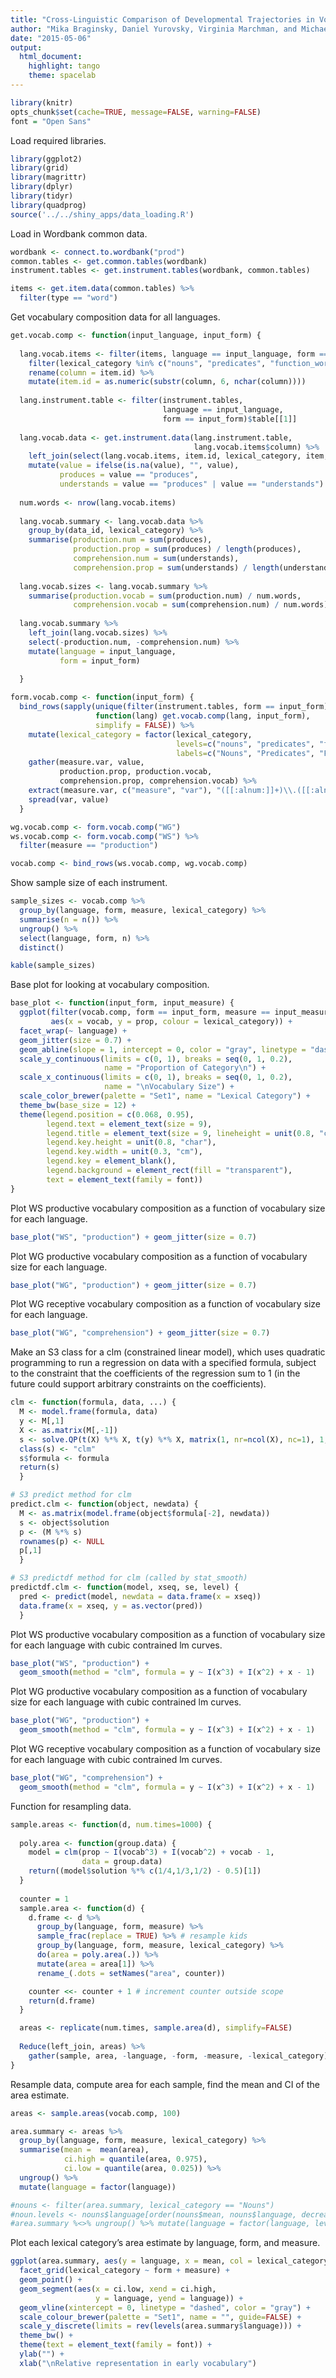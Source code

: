 ```yaml
---
title: "Cross-Linguistic Comparison of Developmental Trajectories in Vocabulary Composition"
author: "Mika Braginsky, Daniel Yurovsky, Virginia Marchman, and Michael Frank"
date: "2015-05-06"
output:
  html_document:
    highlight: tango
    theme: spacelab
---
```


```r
library(knitr)
opts_chunk$set(cache=TRUE, message=FALSE, warning=FALSE)
font = "Open Sans"
```

Load required libraries.
```r
library(ggplot2)
library(grid)
library(magrittr)
library(dplyr)
library(tidyr)
library(quadprog)
source('../../shiny_apps/data_loading.R')
```

Load in Wordbank common data.
```r
wordbank <- connect.to.wordbank("prod")
common.tables <- get.common.tables(wordbank)
instrument.tables <- get.instrument.tables(wordbank, common.tables)

items <- get.item.data(common.tables) %>%
  filter(type == "word")
```

Get vocabulary composition data for all languages.
```r
get.vocab.comp <- function(input_language, input_form) {
  
  lang.vocab.items <- filter(items, language == input_language, form == input_form) %>%
    filter(lexical_category %in% c("nouns", "predicates", "function_words")) %>%
    rename(column = item.id) %>%
    mutate(item.id = as.numeric(substr(column, 6, nchar(column))))
  
  lang.instrument.table <- filter(instrument.tables,
                                  language == input_language,
                                  form == input_form)$table[[1]]
  
  lang.vocab.data <- get.instrument.data(lang.instrument.table,
                                         lang.vocab.items$column) %>%
    left_join(select(lang.vocab.items, item.id, lexical_category, item, definition)) %>%
    mutate(value = ifelse(is.na(value), "", value),
           produces = value == "produces",
           understands = value == "produces" | value == "understands")
  
  num.words <- nrow(lang.vocab.items)
  
  lang.vocab.summary <- lang.vocab.data %>%
    group_by(data_id, lexical_category) %>%
    summarise(production.num = sum(produces),
              production.prop = sum(produces) / length(produces),
              comprehension.num = sum(understands),
              comprehension.prop = sum(understands) / length(understands))
  
  lang.vocab.sizes <- lang.vocab.summary %>%
    summarise(production.vocab = sum(production.num) / num.words,
              comprehension.vocab = sum(comprehension.num) / num.words)
  
  lang.vocab.summary %>%
    left_join(lang.vocab.sizes) %>%
    select(-production.num, -comprehension.num) %>%
    mutate(language = input_language,
           form = input_form)
  
  }
```

```r
form.vocab.comp <- function(input_form) {
  bind_rows(sapply(unique(filter(instrument.tables, form == input_form)$language),
                   function(lang) get.vocab.comp(lang, input_form),
                   simplify = FALSE)) %>%
    mutate(lexical_category = factor(lexical_category,
                                     levels=c("nouns", "predicates", "function_words"),
                                     labels=c("Nouns", "Predicates", "Function Words"))) %>%
    gather(measure.var, value,
           production.prop, production.vocab,
           comprehension.prop, comprehension.vocab) %>%
    extract(measure.var, c("measure", "var"), "([[:alnum:]]+)\\.([[:alnum:]]+)") %>%
    spread(var, value)
  }

wg.vocab.comp <- form.vocab.comp("WG")
ws.vocab.comp <- form.vocab.comp("WS") %>%
  filter(measure == "production")

vocab.comp <- bind_rows(ws.vocab.comp, wg.vocab.comp)
```

Show sample size of each instrument.
```r
sample_sizes <- vocab.comp %>%
  group_by(language, form, measure, lexical_category) %>%
  summarise(n = n()) %>%
  ungroup() %>%
  select(language, form, n) %>%
  distinct()

kable(sample_sizes)
```

Base plot for looking at vocabulary composition.
```r
base_plot <- function(input_form, input_measure) {
  ggplot(filter(vocab.comp, form == input_form, measure == input_measure),
         aes(x = vocab, y = prop, colour = lexical_category)) +
  facet_wrap(~ language) +
  geom_jitter(size = 0.7) +
  geom_abline(slope = 1, intercept = 0, color = "gray", linetype = "dashed") + 
  scale_y_continuous(limits = c(0, 1), breaks = seq(0, 1, 0.2),
                     name = "Proportion of Category\n") +
  scale_x_continuous(limits = c(0, 1), breaks = seq(0, 1, 0.2),
                     name = "\nVocabulary Size") +
  scale_color_brewer(palette = "Set1", name = "Lexical Category") +
  theme_bw(base_size = 12) + 
  theme(legend.position = c(0.068, 0.95),
        legend.text = element_text(size = 9),
        legend.title = element_text(size = 9, lineheight = unit(0.8, "char")),
        legend.key.height = unit(0.8, "char"),
        legend.key.width = unit(0.3, "cm"),
        legend.key = element_blank(),
        legend.background = element_rect(fill = "transparent"),
        text = element_text(family = font))
}
```

Plot WS productive vocabulary composition as a function of vocabulary size for each language.
```r
base_plot("WS", "production") + geom_jitter(size = 0.7)
```

Plot WG productive vocabulary composition as a function of vocabulary size for each language.
```r
base_plot("WG", "production") + geom_jitter(size = 0.7)
```

Plot WG receptive vocabulary composition as a function of vocabulary size for each language.
```r
base_plot("WG", "comprehension") + geom_jitter(size = 0.7)
```

Make an S3 class for a clm (constrained linear model), which uses quadratic programming to run a regression on data with a specified formula, subject to the constraint that the coefficients of the regression sum to 1 (in the future could support arbitrary constraints on the coefficients).
```r
clm <- function(formula, data, ...) {
  M <- model.frame(formula, data)
  y <- M[,1]
  X <- as.matrix(M[,-1])
  s <- solve.QP(t(X) %*% X, t(y) %*% X, matrix(1, nr=ncol(X), nc=1), 1, meq=1)
  class(s) <- "clm"
  s$formula <- formula
  return(s)
  }

# S3 predict method for clm
predict.clm <- function(object, newdata) {
  M <- as.matrix(model.frame(object$formula[-2], newdata))
  s <- object$solution
  p <- (M %*% s)
  rownames(p) <- NULL
  p[,1]
  }

# S3 predictdf method for clm (called by stat_smooth)
predictdf.clm <- function(model, xseq, se, level) {
  pred <- predict(model, newdata = data.frame(x = xseq))
  data.frame(x = xseq, y = as.vector(pred))
  }
```

Plot WS productive vocabulary composition as a function of vocabulary size for each language with cubic contrained lm curves.
```r
base_plot("WS", "production") +
  geom_smooth(method = "clm", formula = y ~ I(x^3) + I(x^2) + x - 1)
```

Plot WG productive vocabulary composition as a function of vocabulary size for each language with cubic contrained lm curves.
```r
base_plot("WG", "production") +
  geom_smooth(method = "clm", formula = y ~ I(x^3) + I(x^2) + x - 1)
```

Plot WG receptive vocabulary composition as a function of vocabulary size for each language with cubic contrained lm curves.
```r
base_plot("WG", "comprehension") +
  geom_smooth(method = "clm", formula = y ~ I(x^3) + I(x^2) + x - 1)
```

Function for resampling data.
```r
sample.areas <- function(d, num.times=1000) {
  
  poly.area <- function(group.data) {
    model = clm(prop ~ I(vocab^3) + I(vocab^2) + vocab - 1,
                data = group.data)
    return((model$solution %*% c(1/4,1/3,1/2) - 0.5)[1])
  }
  
  counter = 1
  sample.area <- function(d) {
    d.frame <- d %>%
      group_by(language, form, measure) %>%
      sample_frac(replace = TRUE) %>% # resample kids
      group_by(language, form, measure, lexical_category) %>%
      do(area = poly.area(.)) %>%
      mutate(area = area[1]) %>%
      rename_(.dots = setNames("area", counter))

    counter <<- counter + 1 # increment counter outside scope
    return(d.frame)
  }

  areas <- replicate(num.times, sample.area(d), simplify=FALSE)
  
  Reduce(left_join, areas) %>%
    gather(sample, area, -language, -form, -measure, -lexical_category)
}
```

Resample data, compute area for each sample, find the mean and CI of the area estimate.
```r
areas <- sample.areas(vocab.comp, 100)

area.summary <- areas %>%
  group_by(language, form, measure, lexical_category) %>%
  summarise(mean =  mean(area),
            ci.high = quantile(area, 0.975),
            ci.low = quantile(area, 0.025)) %>%
  ungroup() %>%
  mutate(language = factor(language))

#nouns <- filter(area.summary, lexical_category == "Nouns")
#noun.levels <- nouns$language[order(nouns$mean, nouns$language, decreasing = FALSE)]
#area.summary %<>% ungroup() %>% mutate(language = factor(language, levels = noun.levels))
```

Plot each lexical category's area estimate by language, form, and measure.
```r
ggplot(area.summary, aes(y = language, x = mean, col = lexical_category)) +
  facet_grid(lexical_category ~ form + measure) +
  geom_point() +
  geom_segment(aes(x = ci.low, xend = ci.high,
                   y = language, yend = language)) +
  geom_vline(xintercept = 0, linetype = "dashed", color = "gray") + 
  scale_colour_brewer(palette = "Set1", name = "", guide=FALSE) +
  scale_y_discrete(limits = rev(levels(area.summary$language))) +
  theme_bw() +
  theme(text = element_text(family = font)) + 
  ylab("") +
  xlab("\nRelative representation in early vocabulary") 
```